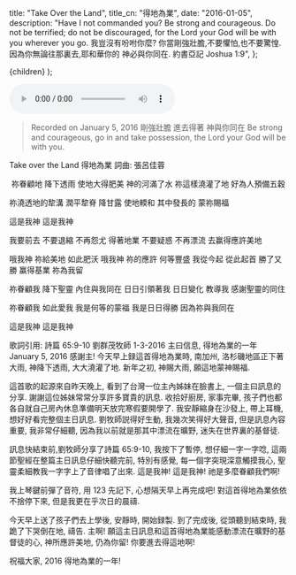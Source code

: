 
  title: "Take Over the Land",
  title_cn: "得地為業",
  date: "2016-01-05",
  description:
    "Have I not commanded you?  Be strong and courageous.  Do not be terrified; do not be discouraged, for the Lord your God will be with you wherever you go.  我豈沒有吩咐你麼? 你當剛強壯膽,不要懼怕,也不要驚惶.因為你無論往那裏去,耶和華你的 神必與你同在. 約書亞記 Joshua 1:9",
};

  <MDXWrapper meta={meta}>{children}</MDXWrapper>
);

<audio controls src={Audio}></audio>

> Recorded on January 5, 2016
> 剛強壯膽
> 進去得著
> 神與你同在
> Be strong and courageous,
> go in and take possession,
> the Lord your God will be with you.

Take over the Land
得地為業
詞曲: 張呂佳蓉

​ 祢眷顧地 降下透雨
使地大得肥美 神的河滿了水
祢這樣澆灌了地
好為人預備五穀

祢澆透地的犂溝
潤平犂脊 降甘露
使地輭和
其中發長的 蒙祢賜福

這是我神 這是我神

我要前去 不要退縮 不再怨尤
得著地業 不要疑惑 不再漂流
去赢得應許美地

哦我神
祢給美地
如此肥沃
哦我神
祢的應許
何等豐盛
我從今起 從此起首 勝了又勝
赢得基業 祢為我留

祢眷顧我 降下聖靈
內住與我同在
日日引領著我
日日變化 教導我
感謝聖靈的同住

祢眷顧我 如此愛我
我是何等的蒙福
我是日日得勝
因為祢與我同在

這是我神 這是我神

歌詞引用:
詩篇 65:9-10
劉群茂牧師 1-3-2016 主曰信息, 得地為業的一年
January 5, 2016
感謝主! 今天早上録這首得地為業時, 南加州, 洛杉磯地區正下著大雨, 神降下透雨, 大大澆灌了地. 新年之初, 神賜大雨, 願這地蒙神賜福.

這首歌的起源來自昨天晚上, 看到了台灣一位主內姊妹在臉書上, 一個主曰訊息的分享. 謝謝這位姊妹常常分享許多寶貴的訊息. 收拾好廚房, 家事完畢, 孩子們也都各自就自己房內休息準備明天放完寒假要開學了. 我安靜縮身在沙發上, 帶上耳機, 想好好看完整個主日訊息. 劉牧師説得好生動, 我幾次笑得好大聲音, 但是訊息內容重要, 我非常仔細聽, 因為我以前就是那其中漂流在曠野, 迷失在世界裏的基督徒.

訊息快結束前,劉牧師分享了詩篇 65:9-10, 我按下了暫停, 想仔細一字一字唸, 這兩節聖經在整篇主日訊息仔細快聽完前, 特別有感覺, 每一個字突現深意觸摸我心, 聖靈柔細教我一字字上了音律唱了出來. 這是我神! 這是我神! 祂是多麼眷顧我們啊!

我上琴鍵前彈了音符, 用 123 先記下, 心想隔天早上再完成吧! 對這首得地為業依依不捨停下來, 但是我更在乎次日的晨禱.

今天早上送了孩子們去上學後, 安靜時, 開始録製. 到了完成後, 從頭聽到結束時, 我跪了下哭倒在地, 禱告. 主啊! 願這主日訊息和這首得地為業能感動漂流在曠野的基督徒的心, 神所應許美地, 仍為你留! 你要進去得這地啊!

祝福大家, 2016 得地為業的一年!
